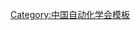{{Navbox
| name   = 中国自动化学会第四届理事会
| title  = [[中国自动化学会]]第四届理事会
| above  = 1985年11月－1989年9月
| bodyclass = hlist
| group1 = 理事长
| list1  = [[胡启恒]]
| group2 = 副理事长
| list2  = 
* [[吕勇哉]]
* [[孙柏林]]
* [[杨嘉墀]]
* [[黄泰翼]]
| group3 = 常务理事
| list3  = 
* [[马少梅]]
* [[文传源]]
* [[孙柏林]]
* [[吕勇哉]]
* [[杨竞衡]]
* [[杨嘉墀]]
* [[李华天]]
* [[宋健|宋　健]]
* [[张嗣瀛]]
* [[陈珽|陈　珽]]
* [[陈振宇]]
* [[周宏仁]]
* [[胡启恒]]
* [[胡保生]]
* [[顾绳谷]]
* [[秦化淑]]
* [[黄泰翼]]
* [[屠善澄]]
* [[龚炳铮]]
* [[蒋新松]]
* [[缪尔康]]
| group4 = 秘书长
| list4  = [[黄泰翼]]（兼）
| group5 = 副秘书长
| list5  = 
* [[凌惟候]]
* [[郑应平]]
| group6 = 
| list6  = 
}}<noinclude>
{{collapsible option}}
[[Category:中国自动化学会模板]]
</noinclude>